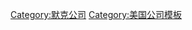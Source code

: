 {{Navbox
|name = 默克公司
|title = [[默克藥廠|默沙东（默克公司）]]
|state = {{{state|autocollapse}}}
|listclass = hlist
|group1 =公司董事
|list1  =
* {{tsl|en|Richard Clark (Pharmacologist)||Richard Clark}}
* {{tsl|en|Johnnetta Cole||Johnnetta Cole}}
* {{tsl|en|William B. Harrison, Jr.||William Harrison}}
* [[William N. Kelley|William Kelley]]
* {{tsl|en|Rochelle Lazarus||Rochelle Lazarus}}
* {{tsl|en|Thomas Shenk||Thomas Shenk}}
* [[Anne Tatlock]]
* [[Samuel Thier]]
* [[Wendell Weeks]]
* [[Peter Wendell]]
|group2 = 产品
|list2  =
* {{le|阿仑膦酸|Alendronic acid}}
* {{link-en|阿瑞吡坦|Aprepitant}}
* [[厄他培南]]
* [[依折麦布]]
* {{le|依折麦布/辛伐他汀|Ezetimibe/simvastatin}}
* [[非那斯特莱]]
* [[福沙匹坦]]
* {{link-en|茚地那韦|Indinavir}}
* {{link-en|氯沙坦|Losartan}}
* {{link-en|洛伐他汀|lovastatin}}
* [[孟鲁司特]]
* [[奥格列汀]]
* [[拉替拉韦]]
* [[利扎曲坦]]
* [[罗非昔布]]
* [[辛伐他汀]]
* [[西格列汀]]
* {{link-en|伏立诺他|Vorinostat}}
|group3 = 出版物
|list3  =
* [[默克手册]]
** [[默克索引]]
** [[默沙東診療手冊|默克诊疗手册]]
** {{link-en|默克兽医手册|Merck Veterinary Manual}}
** {{le|默克老年病手册|Merck Manual of Geriatrics}}
}}<noinclude>
{{collapsible option}}
[[Category:默克公司]]
[[Category:美国公司模板]]
</noinclude>
